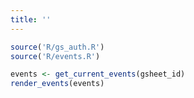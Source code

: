 ```yaml
---
title: ''
---
```


```r
source('R/gs_auth.R')
source('R/events.R')

events <- get_current_events(gsheet_id)
render_events(events)
```

